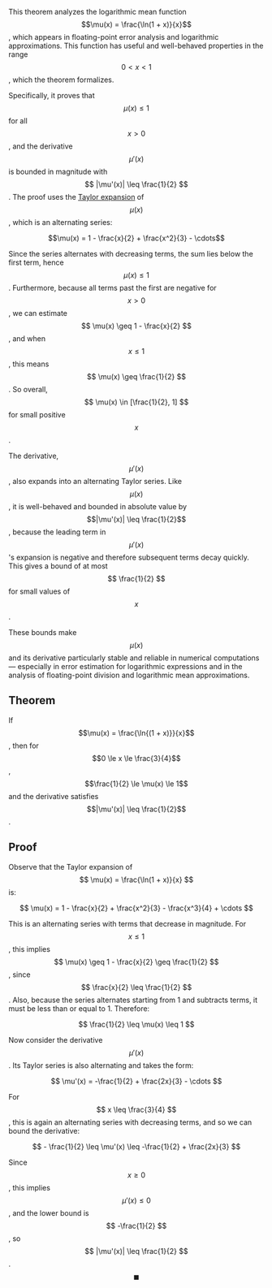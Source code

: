 <Theorem id="13"/>

This theorem analyzes the logarithmic mean function $$\mu(x) = \frac{\ln(1 + x)}{x}$$, which appears in floating-point error analysis and logarithmic approximations. This function has useful and well-behaved properties in the range $$ 0 < x < 1 $$, which the theorem formalizes. 

Specifically, it proves that $$ \mu(x) \leq 1 $$ for all $$ x > 0 $$, and the derivative $$ \mu'(x) $$ is bounded in magnitude with $$ |\mu'(x)| \leq \frac{1}{2} $$. The proof uses the [Taylor expansion](https://en.wikipedia.org/wiki/Taylor_series) of $$ \mu(x) $$, which is an alternating series:

$$\mu(x) = 1 - \frac{x}{2} + \frac{x^2}{3} - \cdots$$

Since the series alternates with decreasing terms, the sum lies below the first term, hence $$ \mu(x) \leq 1 $$. Furthermore, because all terms past the first are negative for $$ x > 0 $$, we can estimate $$ \mu(x) \geq 1 - \frac{x}{2} $$, and when $$ x \leq 1 $$, this means $$ \mu(x) \geq \frac{1}{2} $$. So overall, $$ \mu(x) \in [\frac{1}{2}, 1] $$ for small positive $$ x $$.

The derivative, $$ \mu'(x) $$, also expands into an alternating Taylor series. Like $$ \mu(x) $$, it is well-behaved and bounded in absolute value by $$|\mu'(x)| \leq \frac{1}{2}$$, because the leading term in $$ \mu'(x) $$'s expansion is negative and therefore subsequent terms decay quickly. This gives a bound of at most $$ \frac{1}{2} $$ for small values of $$ x $$.

These bounds make $$ \mu(x) $$ and its derivative particularly stable and reliable in numerical computations — especially in error estimation for logarithmic expressions and in the analysis of floating-point division and logarithmic mean approximations.

## Theorem

If $$\mu(x) = \frac{\ln{(1 + x)}}{x}$$, then for $$0 \le x \le \frac{3}{4}$$, $$\frac{1}{2} \le \mu(x) \le 1$$ and the derivative satisfies $$|\mu'(x)| \leq \frac{1}{2}$$.

## Proof

Observe that the Taylor expansion of $$ \mu(x) = \frac{\ln(1 + x)}{x} $$ is:

$$ \mu(x) = 1 - \frac{x}{2} + \frac{x^2}{3} - \frac{x^3}{4} + \cdots $$

This is an alternating series with terms that decrease in magnitude. For $$ x \leq 1 $$, this implies $$ \mu(x) \geq 1 - \frac{x}{2} \geq \frac{1}{2} $$, since $$ \frac{x}{2} \leq \frac{1}{2} $$. Also, because the series alternates starting from 1 and subtracts terms, it must be less than or equal to 1. Therefore:

$$
\frac{1}{2} \leq \mu(x) \leq 1
$$

Now consider the derivative $$ \mu'(x) $$. Its Taylor series is also alternating and takes the form:

$$ \mu'(x) = -\frac{1}{2} + \frac{2x}{3} - \cdots $$

For $$ x \leq \frac{3}{4} $$, this is again an alternating series with decreasing terms, and so we can bound the derivative:

$$ - \frac{1}{2} \leq \mu'(x) \leq -\frac{1}{2} + \frac{2x}{3} $$

Since $$ x \geq 0 $$, this implies $$ \mu'(x) \leq 0 $$, and the lower bound is $$ -\frac{1}{2} $$, so $$ |\mu'(x)| \leq \frac{1}{2} $$. $$\blacksquare$$